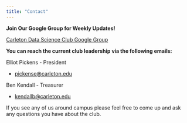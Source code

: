 ```yaml
---
title: "Contact"
---
```


__Join Our Google Group for Weekly Updates!__

[Carleton Data Science Club Google Group](https://groups.google.com/a/carleton.edu/forum/#!forum/carletonalgoclub.group "Join Our Google Group")

__You can reach the current club leadership via the following emails:__

Elliot Pickens - President

+ [pickense@carleton.edu](mailto:pickense@carleton.edu)

Ben Kendall - Treasurer 

+ [kendallb@carleton.edu](mailto:kendallb@carleton.edu)

If you see any of us around campus please feel free to come up and ask any questions you have about the club.